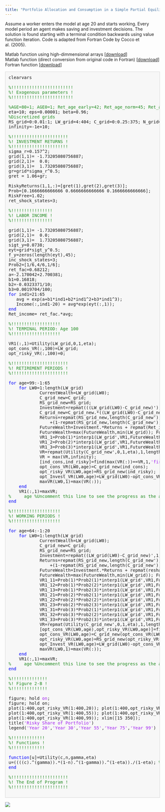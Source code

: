 ```yaml
---
title: "Portfolio Allocation and Consumption in a Simple Partial Equilibrium Life-Cycle Model"
---
```


Assume a worker enters the model at age 20 and starts working. Every model period an agent makes saving and investment decisions. The solution is found starting with a terminal condition backwards using value function iteration. Code is adapted from Fortran Code by Cocco et al. (2005).

Matlab function using high-dimmensional arrays [[download](CGM_Portfolio/WorkRetirementPortfolio_Model.m)] \
Matlab function (direct conversion from original code in Fortran) [[download](CGM_Portfolio/CGM_WorkRetirementPortfolio_Model.m)] \
Fortran function [[download](http://faculty.london.edu/fgomes/cgmcode.ZIP)]

<pre class="codeinput">clearvars

<span class="comment">%!!!!!!!!!!!!!!!!!!!!!!!!</span>
<span class="comment">%! Exogenous parameters !</span>
<span class="comment">%!!!!!!!!!!!!!!!!!!!!!!!!</span>

<span class="comment">%AGE=80+1; AGE0=1; Ret_age_early=42; Ret_age_norm=45; Ret_age_late=50;</span>
eta=10; eps=0.00001; beta=0.96;
<span class="comment">%Discretized grids</span>
RS_grid=0:0.01:1; LW_grid=4:404; C_grid=0:0.25:375; N_grid=0:0.2:0.8;
infinity=-1e+10;

<span class="comment">%!!!!!!!!!!!!!!!!!!!!!!</span>
<span class="comment">%! INVESTMENT RETURNS !</span>
<span class="comment">%!!!!!!!!!!!!!!!!!!!!!!</span>
sigma_r=0.157^2;
grid(1,1)= -1.73205080756887;
grid(2,1)=  0.0;
grid(3,1)=  1.73205080756887;
gr=grid*sigma_r^0.5;
gret = 1.06+gr;

RiskyReturns(1,1,:)=[gret(1),gret(2),gret(3)];
Prob=[0.1666666666666 0.6666666666666 0.1666666666666];
RiskFree=1.02;
ret_shock_states=3;

<span class="comment">%!!!!!!!!!!!!!!!!</span>
<span class="comment">%! LABOR INCOME !</span>
<span class="comment">%!!!!!!!!!!!!!!!!</span>

grid(1,1)= -1.73205080756887;
grid(2,1)=  0.0;
grid(3,1)=  1.73205080756887;
sigt_y=0.0738;
eyt=grid*sigt_y^0.5;
f_y=zeros(length(eyt),45);
inc_shock_states=3;
Prob2=[1/6,4/6,1/6];
ret_fac=0.68212;
a=-2.170042+2.700381;
b1=0.16818;
b2=-0.0323371/10;
b3=0.0019704/100;
<span class="keyword">for</span> ind1=21:65
   avg = exp(a+b1*ind1+b2*ind1^2+b3*ind1^3);
   Income(:,ind1-20) = avg*exp(eyt(:,1));
<span class="keyword">end</span>
Ret_income= ret_fac.*avg;

<span class="comment">%!!!!!!!!!!!!!!!!!!!</span>
<span class="comment">%! TERMINAL PERIOD: Age 100</span>
<span class="comment">%!!!!!!!!!!!!!!!!!!!</span>

VR1(:,1)=Utility(LW_grid,0,1,eta);
opt_cons_VR(:,100)=LW_grid;
opt_risky_VR(:,100)=0;

<span class="comment">%!!!!!!!!!!!!!!!!!!!!!!</span>
<span class="comment">%! RETIREMENT PERIODS !</span>
<span class="comment">%!!!!!!!!!!!!!!!!!!!!!!</span>

<span class="keyword">for</span> age=99:-1:65
    <span class="keyword">for</span> LW0=1:length(LW_grid)
            CurrentWealth=LW_grid(LW0);
            C_grid_new=C_grid;
            RS_grid_new=RS_grid;
            Investment=repmat(((LW_grid(LW0)-C_grid_new)'),1,length(RS_grid_new),ret_shock_states); Investment=Investment.*(Investment&gt;=0);
            C_grid_new=C_grid_new.*((LW_grid(LW0)-C_grid_new)&gt;=0);
            Returns=repmat(RS_grid_new,length(C_grid_new'),1,ret_shock_states).*repmat(RiskyReturns,length(C_grid_new),length(RS_grid_new),1)<span class="keyword">...</span>
                +(1-repmat(RS_grid_new,length(C_grid_new'),1,ret_shock_states)).*repmat(RiskFree,length(C_grid_new),length(RS_grid_new),ret_shock_states);
            FutureWealth=Investment.*Returns + repmat(Ret_income,length(C_grid_new'),length(RS_grid_new),ret_shock_states);
            FutureWealth=max(FutureWealth,min(LW_grid)); FutureWealth=min(FutureWealth,max(LW_grid));
            VR1_1=Prob(1)*interp1(LW_grid',VR1,FutureWealth(:,:,1),<span class="string">'spline'</span>);
            VR1_2=Prob(2)*interp1(LW_grid',VR1,FutureWealth(:,:,2),<span class="string">'spline'</span>);
            VR1_3=Prob(3)*interp1(LW_grid',VR1,FutureWealth(:,:,3),<span class="string">'spline'</span>);
            VR=repmat(Utility(C_grid_new',0,1,eta),1,length(RS_grid_new)) + beta.* ( VR1_1 + VR1_2 + VR1_3 );
            VR = max(VR,infinity);
            [ind_cons,ind_risky]=find(max(VR(:))==VR,1,<span class="string">'first'</span>);
            opt_cons_VR(LW0,age)=C_grid_new(ind_cons);
            opt_risky_VR(LW0,age)=RS_grid_new(ind_risky);
            opt_Invest_VR(LW0,age)=LW_grid(LW0)-opt_cons_VR(LW0,age);
            maxVR(LW0,1)=max(VR(:));
    <span class="keyword">end</span>
    VR1(:,1)=maxVR;
<span class="comment">%     age %Uncomment this line to see the progress as the algorithm progresses</span>
<span class="keyword">end</span>

<span class="comment">%!!!!!!!!!!!!!!!!!!!</span>
<span class="comment">%! WORKING PERIODS !</span>
<span class="comment">%!!!!!!!!!!!!!!!!!!!</span>

<span class="keyword">for</span> age=64:-1:20
    <span class="keyword">for</span> LW0=1:length(LW_grid)
            CurrentWealth=LW_grid(LW0);
            C_grid_new=C_grid;
            RS_grid_new=RS_grid;
            Investment=repmat((LW_grid(LW0)-C_grid_new)',1,length(RS_grid_new),ret_shock_states,inc_shock_states);
            Returns=repmat(RS_grid_new,length(C_grid_new'),1,ret_shock_states,inc_shock_states).*repmat(RiskyReturns,length(C_grid_new),length(RS_grid_new),1,inc_shock_states)<span class="keyword">...</span>
                +(1-repmat(RS_grid_new,length(C_grid_new'),1,ret_shock_states,inc_shock_states)).*repmat(RiskFree,length(C_grid_new),length(RS_grid_new),ret_shock_states,inc_shock_states);
            FutureWealth=Investment.*Returns + repmat(reshape(Income(:,age+1-20),1,1,1,inc_shock_states),length(C_grid_new'),length(RS_grid_new),ret_shock_states,1);
            FutureWealth=max(FutureWealth,min(LW_grid)); FutureWealth=min(FutureWealth,max(LW_grid));
            VR1_11=Prob(1)*Prob2(1)*interp1(LW_grid',VR1,FutureWealth(:,:,1,1),<span class="string">'spline'</span>);
            VR1_12=Prob(1)*Prob2(2)*interp1(LW_grid',VR1,FutureWealth(:,:,1,2),<span class="string">'spline'</span>);
            VR1_13=Prob(1)*Prob2(3)*interp1(LW_grid',VR1,FutureWealth(:,:,1,3),<span class="string">'spline'</span>);
            VR1_21=Prob(2)*Prob2(1)*interp1(LW_grid',VR1,FutureWealth(:,:,2,1),<span class="string">'spline'</span>);
            VR1_22=Prob(2)*Prob2(2)*interp1(LW_grid',VR1,FutureWealth(:,:,2,2),<span class="string">'spline'</span>);
            VR1_23=Prob(2)*Prob2(3)*interp1(LW_grid',VR1,FutureWealth(:,:,2,3),<span class="string">'spline'</span>);
            VR1_31=Prob(3)*Prob2(1)*interp1(LW_grid',VR1,FutureWealth(:,:,3,1),<span class="string">'spline'</span>);
            VR1_32=Prob(3)*Prob2(2)*interp1(LW_grid',VR1,FutureWealth(:,:,3,2),<span class="string">'spline'</span>);
            VR1_33=Prob(3)*Prob2(3)*interp1(LW_grid',VR1,FutureWealth(:,:,3,3),<span class="string">'spline'</span>);
            VR=repmat(Utility(C_grid_new',0,1,eta),1,length(RS_grid_new)) + beta.* ( VR1_11+VR1_12+VR1_13+VR1_21+VR1_22+VR1_23+VR1_31+VR1_32+VR1_33 );
            [opt_cons_VR(LW0,age),opt_risky_VR(LW0,age)]=find(max(max(VR))==VR,1,<span class="string">'first'</span>);
            opt_cons_VR(LW0,age)=C_grid_new(opt_cons_VR(LW0,age));
            opt_risky_VR(LW0,age)=RS_grid_new(opt_risky_VR(LW0,age));
            opt_Invest_VR(LW0,age)=LW_grid(LW0)-opt_cons_VR(LW0,age);
            maxVR(LW0,1)=max(VR(:));
    <span class="keyword">end</span>
    VR1(:,1)=maxVR;
<span class="comment">%     age %Uncomment this line to see the progress as the algorithm progresses</span>
<span class="keyword">end</span>

<span class="comment">%!!!!!!!!!!!!!!</span>
<span class="comment">%! Figure 2-B !</span>
<span class="comment">%!!!!!!!!!!!!!!</span>

figure; hold <span class="string">on</span>;
figure; hold on;
plot(1:400,opt_risky_VR(1:400,20)); plot(1:400,opt_risky_VR(1:400,30));
plot(1:400,opt_risky_VR(1:400,55)); plot(1:400,opt_risky_VR(1:400,75));
plot(1:400,opt_risky_VR(1:400,99)); xlim([15 350]);
title(<span class="string">'Risky Share of Portfolio'</span>)
legend(<span class="string">'Year 20'</span>,<span class="string">'Year 30'</span>,<span class="string">'Year 55'</span>,<span class="string">'Year 75'</span>,<span class="string">'Year 99'</span>)

<span class="comment">%!!!!!!!!!!!!!</span>
<span class="comment">%! Functions !</span>
<span class="comment">%!!!!!!!!!!!!!</span>

<span class="keyword">function</span>[u]=Utility(c,n,gamma,eta)
u=((((c).^(gamma)).*(1-n).^(1-gamma)).^(1-eta))./(1-eta); <span class="comment">%Last good one</span>
<span class="keyword">end</span>

<span class="comment">%!!!!!!!!!!!!!!!!!!!!!!</span>
<span class="comment">%! The End of Program !</span>
<span class="comment">%!!!!!!!!!!!!!!!!!!!!!!</span>

</pre>

![](CGM_Portfolio/portfolio.png)


<!-- R function [[download]()]
```r

```

Python function [[download](gss_bivariate.Py)]
```python

```
-->


<style type="text/css">
pre.codeinput { padding:10px; border:1px solid #d3d3d3; background:#f7f7f7; }
pre.codeoutput { padding:10px 11px; margin:0px 0px 20px; color:#4c4c4c; }
pre.error { color:red; }
@media print { pre.codeinput, pre.codeoutput { word-wrap:break-word; width:100%; } }
span.keyword { color:#0000FF }
span.comment { color:#228B22 }
span.string { color:#A020F0 }
span.untermstring { color:#B20000 }
span.syscmd { color:#B28C00 }
</style>